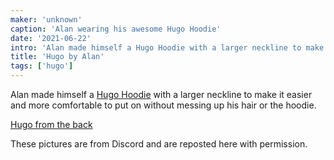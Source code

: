 ```yaml
---
maker: 'unknown'
caption: 'Alan wearing his awesome Hugo Hoodie'
date: '2021-06-22'
intro: 'Alan made himself a Hugo Hoodie with a larger neckline to make it easier and more comfortable to put on without messing up his hair or the hoodie.'
title: 'Hugo by Alan'
tags: ['hugo']
---
```


<!-- truncate -->

Alan made himself a [Hugo Hoodie](/designs/hugo) with a larger neckline to make it easier and more comfortable to put on without messing up his hair or the hoodie.

[Hugo from the back](https://posts.freesewing.org/uploads/hugo_by_alan_showcase_back_2530c02334.jpg)

<Note>These pictures are from Discord and are reposted here with permission.</Note>
